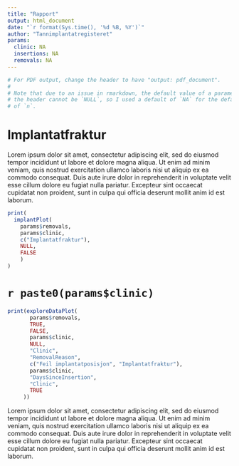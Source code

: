 ```yaml
---
title: "Rapport"
output: html_document
date: "`r format(Sys.time(), '%d %B, %Y')`"
author: "Tannimplantatregisteret"
params:
  clinic: NA
  insertions: NA
  removals: NA
---
```


```r
# For PDF output, change the header to have "output: pdf_document".
#
# Note that due to an issue in rmarkdown, the default value of a parameter in
# the header cannot be `NULL`, so I used a default of `NA` for the default value
# of `n`.
```


# Implantatfraktur

Lorem ipsum dolor sit amet, consectetur adipiscing elit, sed do eiusmod tempor incididunt ut labore et dolore magna aliqua. Ut enim ad minim veniam, quis nostrud exercitation ullamco laboris nisi ut aliquip ex ea commodo consequat. Duis aute irure dolor in reprehenderit in voluptate velit esse cillum dolore eu fugiat nulla pariatur. Excepteur sint occaecat cupidatat non proident, sunt in culpa qui officia deserunt mollit anim id est laborum.

```r
print(
  implantPlot(
    params$removals,
    params$clinic,
    c("Implantatfraktur"),
    NULL,
    FALSE
    )
)
```

# `r paste0(params$clinic)`

```r
print(exploreDataPlot(
       params$removals,
       TRUE,
       FALSE,
       params$clinic,
       NULL,
       "Clinic",
       "RemovalReason",
       c("Feil implantatposisjon", "Implantatfraktur"),
       params$clinic,
       "DaysSinceInsertion",
       "Clinic",
       TRUE
     ))
```

Lorem ipsum dolor sit amet, consectetur adipiscing elit, sed do eiusmod tempor incididunt ut labore et dolore magna aliqua. Ut enim ad minim veniam, quis nostrud exercitation ullamco laboris nisi ut aliquip ex ea commodo consequat. Duis aute irure dolor in reprehenderit in voluptate velit esse cillum dolore eu fugiat nulla pariatur. Excepteur sint occaecat cupidatat non proident, sunt in culpa qui officia deserunt mollit anim id est laborum.

